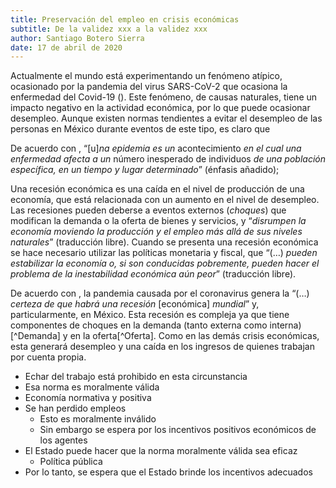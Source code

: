 ```yaml
---
title: Preservación del empleo en crisis económicas
subtitle: De la validez xxx a la validez xxx
author: Santiago Botero Sierra
date: 17 de abril de 2020
---
```


\newcommand{\coronavirus}{\textsc{Coronavirus}}

Actualmente el mundo está experimentando un fenómeno atípico, ocasionado por la pandemia del virus SARS-CoV-2 que ocasiona la enfermedad del Covid-19 (\coronavirus). Este fenómeno, de causas naturales, tiene un impacto negativo en la actividad económica, por lo que puede ocasionar desempleo. Aunque existen normas tendientes a evitar el desempleo de las personas en México durante eventos de este tipo, es claro que  

De acuerdo con \citeauthor[6, 11]{tesis:martin}, "[u]*na epidemia es un* acontecimiento *en el cual una enfermedad afecta a un* número inesperado de individuos *de una población específica, en un tiempo y lugar determinado*" (énfasis añadido);

Una recesión económica es una caída en el nivel de producción de una economía,
que está relacionada con un aumento en el nivel de desempleo. Las recesiones
pueden deberse a eventos externos (*choques*) que modifican la demanda o la
oferta de bienes y servicios, y "*disrumpen la economía moviendo la producción y
el empleo más allá de sus niveles naturales*" (traducción libre). Cuando se
presenta una recesión económica se hace necesario utilizar las políticas
monetaria y fiscal, que "(...) *pueden estabilizar la economía o, si son
conducidas pobremente, pueden hacer el problema de la inestabilidad económica
aún peor*" (traducción libre).\autocite[273, 294]{lib:mankiw}

De acuerdo con \citeauthor{prensa:levy_coronavirus}, la pandemia causada por el coronavirus genera la "(...) *certeza de que habrá una recesión* [económica] *mundial*" y, particularmente, en México. Esta recesión es compleja ya que tiene componentes de choques en la demanda (tanto externa como interna)[^Demanda] y en la oferta[^Oferta].\autocite{prensa:levy_coronavirus} Como en las demás crisis económicas, esta generará desempleo y una caída en los ingresos de quienes trabajan por cuenta propia.

+ Echar del trabajo está prohibido en esta circunstancia
+ Esa norma es moralmente válida
+ Economía normativa y positiva
+ Se han perdido empleos
    - Esto es moralmente inválido
    - Sin embargo se espera por los incentivos positivos económicos de los agentes
+ El Estado puede hacer que la norma moralmente válida sea eficaz
    - Política pública
+ Por lo tanto, se espera que el Estado brinde los incentivos adecuados

